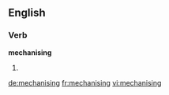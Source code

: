 ==English==

===Verb===
'''mechanising'''

# {{present participle of|mechanise}}

[[de:mechanising]]
[[fr:mechanising]]
[[vi:mechanising]]
